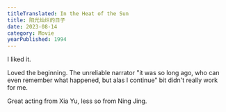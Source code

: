 ```yaml
---
titleTranslated: In the Heat of the Sun
title: 阳光灿烂的日子
date: 2023-08-14
category: Movie
yearPublished: 1994
---
```


I liked it.

Loved the beginning. The unreliable narrator "it was so long ago, who can even remember what happened, but alas I continue" bit didn't really work for me.

Great acting from Xia Yu, less so from Ning Jing.

<Grid>
    <YouTube id="J_PW0BkKzPU" titleTranslated="In the Heat of the Sun, jealousy scene" />
</Grid>
